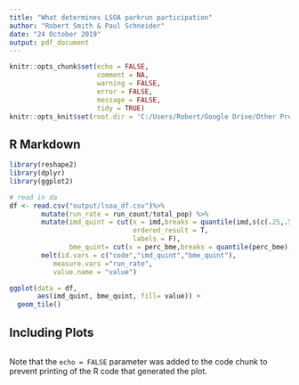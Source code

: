 ```yaml
---
title: "What determines LSOA parkrun participation"
author: "Robert Smith & Paul Schneider"
date: "24 October 2019"
output: pdf_document
---
```


```r
knitr::opts_chunk$set(echo = FALSE, 
                      comment = NA, 
                      warning = FALSE, 
                      error = FALSE, 
                      message = FALSE, 
                      tidy = TRUE)
knitr::opts_knit$set(root.dir = 'C:/Users/Robert/Google Drive/Other Projects/PARKRUN/DoPE')
```

## R Markdown

```r
library(reshape2)
library(dplyr)
library(ggplot2)

# read in da
df <- read.csv("output/lsoa_df.csv")%>% 
        mutate(run_rate = run_count/total_pop) %>%
        mutate(imd_quint = cut(x = imd,breaks = quantile(imd,s(c(.25,.50,.75)),
                               ordered_result = T,
                               labels = F),
               bme_quint= cut(x = perc_bme,breaks = quantile(perc_bme),ordered_result = T,labels = F))%>%
        melt(id.vars = c("code","imd_quint","bme_quint"),
           measure.vars ="run_rate", 
           value.name = "value")

ggplot(data = df,
       aes(imd_quint, bme_quint, fill= value)) + 
  geom_tile()

```

## Including Plots



```r

```

Note that the `echo = FALSE` parameter was added to the code chunk to prevent printing of the R code that generated the plot.
